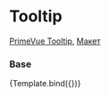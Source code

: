 

<Meta title="Prime/Form/Tooltip" />

# Tooltip

[PrimeVue Tooltip](https://primevue.org/tooltip), [Макет](<https://www.figma.com/design/4TYeki0MDLhfPGJstbIicf/UI-kit-PrimeFace-(DS)?node-id=24-1369&t=SNTwtTnoE2SvjSdq-0>)

### Base

<Story name="Primary">{Template.bind({})}</Story>

